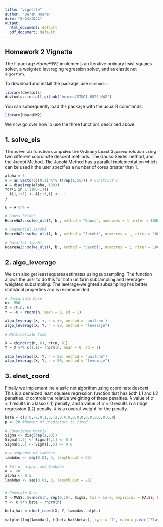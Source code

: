 ```yaml
---
title: "vignette"
author: "Derek Hoare"
date: "5/24/2021"
output:
  html_document: default
  pdf_document: default
---
```

## Homework 2 Vignette

The R package *HoareHW2* implements an iterative ordinary least squares solver, a weighted leveraging regression solver, and an elastic net algorithm.

To download and install the package, use `devtools`:

```r
library(devtools)
devtools::install_github("hoared/STSCI_6520_HW2")
```

You can subsequently load the package with the usual R commands:

```r
library(HoareHW2)
```

We now go over how to use the three functions described above.

## 1. solve_ols

The solve_ols function computes the Ordinary Least Squares solution using two different coordinate descent methods. The Gauss-Seidel method, and the Jacobi Method. The Jacobi Method has a parallel implementation which can be used if the user specifies a number of cores greater than 1. 

```r
alpha = 3
v = as.vector(c(0,1) %*% t(rep(1,50))) # Construct v
A = diag(rep(alpha, 100))
for(i in 1:(100-1)){
  A[i,i+1] <- A[i+1,i] <- -1
}

b = A %*% v

# Gauss-Seidel
HoareHW2::solve_ols(A, b , method = "Gauss", numcores = 1, niter = 1000)

# Sequential Jacobi
HoareHW2::solve_ols(A, b , method = "Jacobi", numcores = 1, niter = 1000)

# Parallel Jacobi
HoareHW2::solve_ols(A, b , method = "Jacobi", numcores = 2, niter = 1000)
```

## 2. algo_leverage

We can also get least squares estimates using subsampling. The \texttt{algo_leverage} function allows the user to do this for both uniform subsampling and leverage-weighted subsampling. The leverage-weighted subsampling has better statistical properties and is recommended.

```r
# Univariate Case
n<- 500
X = rt(n, 6)
Y = -X + rnorm(n, mean = 0, sd = 1)

algo_leverage(X, Y, r = 50, method = "uniform")
algo_leverage(X, Y, r = 50, method = "leverage")

# Multivariate Case

X = cbind(rt(n, 6), rt(n, 6))
Y = X %*% c(1,1)+ rnorm(n, mean = 0, sd = 1)

algo_leverage(X, Y, r = 50, method = "uniform")
algo_leverage(X, Y, r = 50, method = "leverage")

```


## 3. elnet_coord

Finally we implement the elastic net algorithm using coordinate descent. This is a penalized least squares regression function that has both $L1$ and $L2$ penalties. $\alpha$ controls the relative weighting of these penalties. A value of $\alpha = 1$ results in a lasso (L1) penalty, and a value of $\alpha = 0$ results in a ridge regression (L2) penalty. $\lambda$ is an overall weight for the penalty.

```r
beta = c(2,0,-2,0,1,0,-2,0,0,0,0,0,0,0,0,0,0,0,0,0)
p <- 20 #Number of predictors is fixed

# Covariance Matrix
Sigma <- diag(rep(1,20))
Sigma[1,2] <- Sigma[2,1] <- 0.8
Sigma[5,6] <- Sigma[6,5] <- 0.8

# A sequence of lambdas
lambdas <- seq(0.01, 3, length.out = 25)

# Set n, alpha, and lambdas
n <- 20
alpha <- 0.5
lambdas <- seq(0.01, 3, length.out = 25)


# Generate Data
X <-MASS::mvrnorm(n, rep(0,20), Sigma, tol = 1e-6, empirical = FALSE, EISPACK = FALSE)
Y <- X %*% beta + rnorm(n)

beta_hat = elnet_coord(X, Y, lambdas, alpha)

matplot(log(lambdas), t(beta_hat$betas), type = "l", main = paste("Elastic Net, alpha=", alpha, ", n=",n), ylab = "Beta_i")

```


